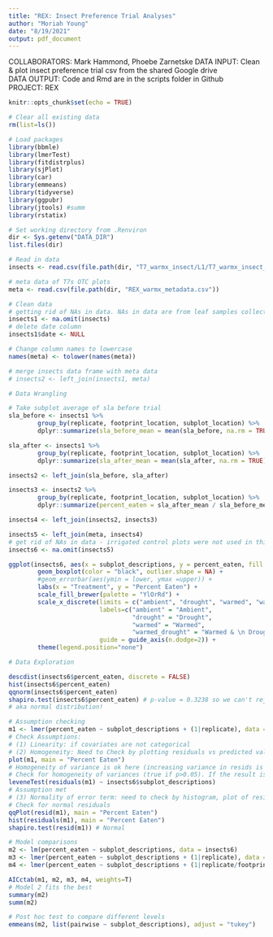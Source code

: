 ```yaml
---
title: "REX: Insect Preference Trial Analyses"
author: "Moriah Young"
date: "8/19/2021"
output: pdf_document
---
```


COLLABORATORS: Mark Hammond, Phoebe Zarnetske
DATA INPUT: Clean & plot insect preference trial csv from the shared Google drive  
DATA OUTPUT: Code and Rmd are in the scripts folder in Github  
PROJECT: REX  

```r
knitr::opts_chunk$set(echo = TRUE)
```

```r
# Clear all existing data
rm(list=ls())

# Load packages
library(bbmle)
library(lmerTest)
library(fitdistrplus)
library(sjPlot)
library(car)
library(emmeans)
library(tidyverse)
library(ggpubr)
library(jtools) #summ 
library(rstatix)

# Set working directory from .Renviron
dir <- Sys.getenv("DATA_DIR")
list.files(dir)

# Read in data
insects <- read.csv(file.path(dir, "T7_warmx_insect/L1/T7_warmx_insect_preference_L1.csv"))

# meta data of T7s OTC plots
meta <- read.csv(file.path(dir, "REX_warmx_metadata.csv"))
```

```r
# Clean data 
# getting rid of NAs in data. NAs in data are from leaf samples collected for CN analyses and not used in the trials
insects1 <- na.omit(insects) 
# delete date column
insects1$date <- NULL

# Change column names to lowercase
names(meta) <- tolower(names(meta))

# merge insects data frame with meta data 
# insects2 <- left_join(insects1, meta)

```

```r
# Data Wrangling

# Take subplot average of sla before trial
sla_before <- insects1 %>%
        group_by(replicate, footprint_location, subplot_location) %>%
        dplyr::summarize(sla_before_mean = mean(sla_before, na.rm = TRUE))

sla_after <- insects1 %>%
        group_by(replicate, footprint_location, subplot_location) %>%
        dplyr::summarize(sla_after_mean = mean(sla_after, na.rm = TRUE))

insects2 <- left_join(sla_before, sla_after)

insects3 <- insects2 %>% 
        group_by(replicate, footprint_location, subplot_location) %>%
        dplyr::summarize(percent_eaten = sla_after_mean / sla_before_mean)

insects4 <- left_join(insects2, insects3)

insects5 <- left_join(meta, insects4)
# get rid of NAs in data - irrigated control plots were not used in this experiment
insects6 <- na.omit(insects5)
```
```r
ggplot(insects6, aes(x = subplot_descriptions, y = percent_eaten, fill = subplot_descriptions)) +
        geom_boxplot(color = "black", outlier.shape = NA) +
        #geom_errorbar(aes(ymin = lower, ymax =upper)) +
        labs(x = "Treatment", y = "Percent Eaten") +
        scale_fill_brewer(palette = "YlOrRd") +
        scale_x_discrete(limits = c("ambient", "drought", "warmed", "warmed_drought"),
                         labels=c("ambient" = "Ambient",
                                  "drought" = "Drought",
                                  "warmed" = "Warmed",
                                  "warmed_drought" = "Warmed & \n Drought"),
                         guide = guide_axis(n.dodge=2)) +
        theme(legend.position="none")
```
```r
# Data Exploration

descdist(insects6$percent_eaten, discrete = FALSE)
hist(insects6$percent_eaten)
qqnorm(insects6$percent_eaten)
shapiro.test(insects6$percent_eaten) # p-value = 0.3238 so we can't reject the null hypothesis that the data is normal
# aka normal distribution!
```

```r
# Assumption checking
m1 <- lmer(percent_eaten ~ subplot_descriptions + (1|replicate), data = insects6, REML=FALSE)
# Check Assumptions:
# (1) Linearity: if covariates are not categorical
# (2) Homogeneity: Need to Check by plotting residuals vs predicted values.
plot(m1, main = "Percent Eaten")
# Homogeneity of variance is ok here (increasing variance in resids is not increasing with fitted values)
# Check for homogeneity of variances (true if p>0.05). If the result is not significant, the assumption of equal variances (homoscedasticity) is met (no significant difference between the group variances).
leveneTest(residuals(m1) ~ insects6$subplot_descriptions)
# Assumption met
# (3) Normality of error term: need to check by histogram, plot of residuals, could do Kolmogorov-Smirnov test.
# Check for normal residuals
qqPlot(resid(m1), main = "Percent Eaten")
hist(residuals(m1), main = "Percent Eaten")
shapiro.test(resid(m1)) # Normal

# Model comparisons
m2 <- lm(percent_eaten ~ subplot_descriptions, data = insects6)
m3 <- lmer(percent_eaten ~ subplot_descriptions + (1|replicate), data = insects6, REML=F)
m4 <- lmer(percent_eaten ~ subplot_descriptions + (1|replicate/footprint_location), data = insects6, REML=FALSE)

AICctab(m1, m2, m3, m4, weights=T)
# Model 2 fits the best
summary(m2)
summ(m2)

# Post hoc test to compare different levels
emmeans(m2, list(pairwise ~ subplot_descriptions), adjust = "tukey")

```

